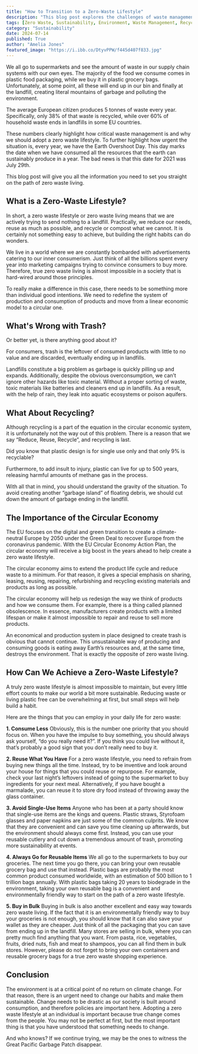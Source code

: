 ```yaml
---
title: "How to Transition to a Zero-Waste Lifestyle"
description: "This blog post explores the challenges of waste management and provides practical tips on how to adopt a zero-waste lifestyle, from reducing consumption to reusing and recycling, and ultimately, creating a more sustainable future."
tags: [Zero Waste, Sustainability, Environment, Waste Management, Recycling, Reduce Reuse Recycle, Green Living, Eco-Friendly, Circular Economy, Lifestyle]
category: "Sustainability"
date: 2024-07-14
published: True
author: "Amelia Jones"
featured_image: "https://i.ibb.co/DtyvPPW/f445d407f833.jpg"
---
```



We all go to supermarkets and see the amount of waste in our supply chain systems with our own eyes. The majority of the food we consume comes in plastic food packaging, while we buy it in plastic grocery bags. Unfortunately, at some point, all these will end up in our bin and finally at the landfill, creating literal mountains of garbage and polluting the environment. 

The average European citizen produces 5 tonnes of waste every year. Specifically, only 38% of that waste is recycled, while over 60% of household waste ends in landfills in some EU countries. 

These numbers clearly highlight how critical waste management is and why we should adopt a zero waste lifestyle. To further highlight how urgent the situation is, every year, we have the Earth Overshoot Day. This day marks the date when we have consumed all the resources that the earth can sustainably produce in a year. The bad news is that this date for 2021 was July 29th. 

This blog post will give you all the information you need to set you straight on the path of zero waste living.

## What is a Zero-Waste Lifestyle? 

In short, a zero waste lifestyle or zero waste living means that we are actively trying to send nothing to a landfill. Practically, we reduce our needs, reuse as much as possible, and recycle or compost what we cannot. It is certainly not something easy to achieve, but building the right habits can do wonders. 

We live in a world where we are constantly bombarded with advertisements catering to our inner consumerism. Just think of all the billions spent every year into marketing campaigns trying to convince consumers to buy more. Therefore, true zero waste living is almost impossible in a society that is hard-wired around those principles. 

To really make a difference in this case, there needs to be something more than individual good intentions. We need to redefine the system of production and consumption of products and move from a linear economic model to a circular one.

## What's Wrong with Trash?

Or better yet, is there anything good about it?

For consumers, trash is the leftover of consumed products with little to no value and are discarded, eventually ending up in landfills.  

Landfills constitute a big problem as garbage is quickly pilling up and expands.  Additionally, despite the obvious overconsumption, we can’t ignore other hazards like toxic material. Without a proper sorting of waste, toxic materials like batteries and cleaners end up in landfills. As a result, with the help of rain, they leak into aquatic ecosystems or poison aquifers. 

## What About Recycling?

Although recycling is a part of the equation in the circular economic system, it is unfortunately not the way out of this problem. There is a reason that we say “Reduce, Reuse, Recycle”, and recycling is last. 

Did you know that plastic design is for single use only and that only 9% is recyclable? 

Furthermore, to add insult to injury, plastic can live for up to 500 years, releasing harmful amounts of methane gas in the process. 

With all that in mind, you should understand the gravity of the situation. To avoid creating another “garbage island” of floating debris, we should cut down the amount of garbage ending in the landfill.

## The Importance of the Circular Economy 

The EU focuses on the digital and green transition to create a climate-neutral Europe by 2050 under the Green Deal to recover Europe from the coronavirus pandemic. With the EU Circular Economy Action Plan, the circular economy will receive a big boost in the years ahead to help create a zero waste lifestyle.

The circular economy aims to extend the product life cycle and reduce waste to a minimum. For that reason, it gives a special emphasis on sharing, leasing, reusing, repairing, refurbishing and recycling existing materials and products as long as possible.

The circular economy will help us redesign the way we think of products and how we consume them. For example, there is a thing called planned obsolescence. In essence, manufacturers create products with a limited lifespan or make it almost impossible to repair and reuse to sell more products.

An economical and production system in place designed to create trash is obvious that cannot continue. This unsustainable way of producing and consuming goods is eating away Earth’s resources and, at the same time, destroys the environment. That is exactly the opposite of zero waste living.

## How Can We Achieve a Zero-Waste Lifestyle?

A truly zero waste lifestyle is almost impossible to maintain, but every little effort counts to make our world a bit more sustainable. Reducing waste or living plastic free can be overwhelming at first, but small steps will help build a habit. 

Here are the things that you can employ in your daily life for zero waste:

**1. Consume Less**
Obviously, this is the number one priority that you should focus on. When you have the impulse to buy something, you should always ask yourself, “do you really need it?”. If you think you could live without it, that’s probably a good sign that you don’t really need to buy it.

**2. Reuse What You Have**
For a zero waste lifestyle, you need to refrain from buying new things all the time. Instead, try to be inventive and look around your house for things that you could reuse or repurpose. For example, check your last night’s leftovers instead of going to the supermarket to buy ingredients for your next meal. Alternatively, if you have bought a marmalade, you can reuse it to store dry food instead of throwing away the glass container.

**3. Avoid Single-Use Items**
Anyone who has been at a party should know that single-use items are the kings and queens. Plastic straws, Styrofoam glasses and paper napkins are just some of the common culprits. We know that they are convenient and can save you time cleaning up afterwards, but the environment should always come first. Instead, you can use your reusable cutlery and cut down a tremendous amount of trash, promoting more sustainability at events.

**4. Always Go for Reusable Items**
We all go to the supermarkets to buy our groceries. The next time you go there, you can bring your own reusable grocery bag and use that instead. Plastic bags are probably the most common product consumed worldwide, with an estimation of 500 billion to 1 trillion bags annually. With plastic bags taking 20 years to biodegrade in the environment, taking your own reusable bag is a convenient and environmentally friendly way to start on the path of a zero waste lifestyle.

**5. Buy in Bulk**
Buying in bulk is also another excellent and easy way towards zero waste living. If the fact that it is an environmentally friendly way to buy your groceries is not enough, you should know that it can also save your wallet as they are cheaper. Just think of all the packaging that you can save from ending up in the landfill. Many stores are selling in bulk, where you can pretty much find anything that you want. From pasta, rice, vegetables, fruits, dried nuts, fish and meat to shampoos, you can all find them in bulk stores. However, please do not forget to bring your own containers and reusable grocery bags for a true zero waste shopping experience.

## Conclusion 

The environment is at a critical point of no return on climate change. For that reason, there is an urgent need to change our habits and make them sustainable. Change needs to be drastic as our society is built around consumption, and therefore policies are important here. Adopting a zero waste lifestyle at an individual is important because true change comes from the people. You may not be perfect at first, but the most important thing is that you have understood that something needs to change.

And who knows? If we continue trying, we may be the ones to witness the Great Pacific Garbage Patch disappear.